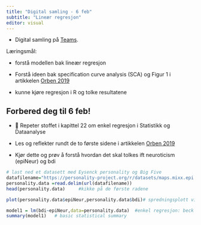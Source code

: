```yaml
---
title: "Digital samling - 6 feb"
subtitle: "Lineær regresjon"
editor: visual
---
```


::: callout-important
-   Digital samling på  [Teams](https://teams.microsoft.com/l/meetup-join/19%3ameeting_MWRhZDU2NmMtNTYzYi00YWJmLTk0YjItNzI1MzQ3NWMyMDMz%40thread.v2/0?context=%7b%22Tid%22%3a%22f8a213d2-8f6c-400d-9e74-4e8b475316c6%22%2c%22Oid%22%3a%22a890ccff-de91-4c38-af4c-d63348992da3%22%7d "Link").

:::

Læringsmål:

- forstå modellen bak lineær regresjon 


- Forstå ideen bak specification curve analysis (SCA) og Figur 1 i artikkelen [Orben 2019](https://doi.org/10.1038/s41562-018-0506-1 "The association between adolescent well-being and digital technology use")


- kunne kjøre regresjon i R og tolke resultatene








## Forbered deg til 6 feb!

- 📖 Repeter stoffet i kapittel 22 om enkel regresjon i Statistikk og Dataanalyse



- Les og reflekter rundt de to første sidene i artikkelen [Orben 2019](https://doi.org/10.1038/s41562-018-0506-1 "The association between adolescent well-being and digital technology use") 



- Kjør dette og prøv å forstå hvordan det skal tolkes ift neuroticism (epiNeur) og bdi  
```r
# last ned et datasett med Eysenck personality og Big Five 
datafilename="https://personality-project.org/r/datasets/maps.mixx.epi.bfi.data"  
personality.data =read.delim(url(datafilename))
head(personality.data)     #kikke på de første radene

plot(personality.data$epiNeur,personality.data$bdi)# spredningsplott viser korrelasjon.. 

model1 = lm(bdi~epiNeur,data=personality.data)  #enkel regresjon: beck depression forklares av neuroticism (1 av big five)
summary(model1)   # basic statistical summary
```
